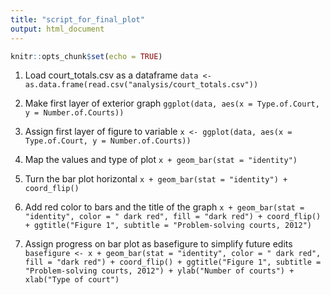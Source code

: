 ```yaml
---
title: "script_for_final_plot"
output: html_document
---
```


```r
knitr::opts_chunk$set(echo = TRUE)
```

1. Load court_totals.csv as a dataframe
```data <- as.data.frame(read.csv("analysis/court_totals.csv"))```

2. Make first layer of exterior graph
```ggplot(data, aes(x = Type.of.Court, y = Number.of.Courts))```

3. Assign first layer of figure to variable
```x <- ggplot(data, aes(x = Type.of.Court, y = Number.of.Courts))```

4. Map the values and type of plot
```x + geom_bar(stat = "identity")```

5. Turn the bar plot horizontal
```x + geom_bar(stat = "identity") + coord_flip()```

6. Add red color to bars and the title of the graph
```x + geom_bar(stat = "identity", color = " dark red", fill = "dark red") + coord_flip() + ggtitle("Figure 1", subtitle = "Problem-solving courts, 2012")```

7. Assign progress on bar plot as basefigure to simplify future edits
```basefigure <- x + geom_bar(stat = "identity", color = " dark red", fill = "dark red") + coord_flip() + ggtitle("Figure 1", subtitle = "Problem-solving courts, 2012") + ylab("Number of courts") + xlab("Type of court")```

